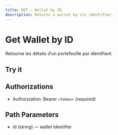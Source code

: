 ```yaml
---
title: GET — Wallet by ID
description: Returns a wallet by its identifier.
---
```


# Get Wallet by ID

Retourne les détails d’un portefeuille par identifiant.

## Try it

<ApiPlayground schema="/openapi.json" endpoint="/wallets/{id}" method="get" />

## Authorizations

- Authorization: Bearer `<token>` (required)

## Path Parameters

- id (string) — wallet identifier


